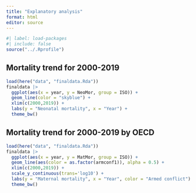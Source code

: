 ```yaml
---
title: "Explanatory analysis"
format: html
editor: source
---
```


```r
#| label: load-packages
#| include: false
source("../.Rprofile")
```

## Mortality trend for 2000-2019

```r
load(here("data", "finaldata.Rda"))
finaldata |>
  ggplot(aes(x = year, y = NeoMor, group = ISO)) +
  geom_line(color = "skyblue") +
  xlim(c(2000,2019)) +
  labs(y = "Neonatal mortality", x = "Year") + 
  theme_bw()
```

## Mortality trend for 2000-2019 by OECD

```r
load(here("data", "finaldata.Rda"))
finaldata |>
  ggplot(aes(x = year, y = MatMor, group = ISO)) +
  geom_line(aes(color = as.factor(armconf1)), alpha = 0.5) +
  xlim(c(2000,2019)) +
  scale_y_continuous(trans='log10') + 
  labs(y = "Maternal mortality", x = "Year", color = "Armed conflict") + 
  theme_bw()
```
